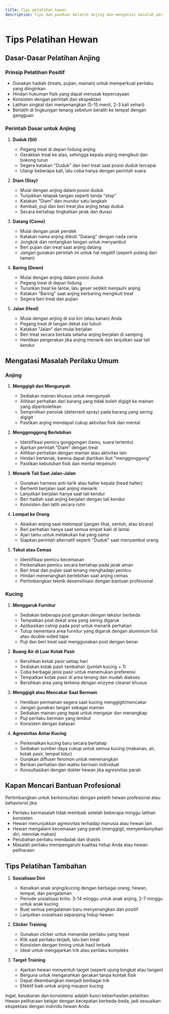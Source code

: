 ```yaml
---
title: Tips pelatihan hewan
description: Tips dan panduan melatih anjing dan mengatasi masalah perilaku umum pada hewan peliharaan
---
```



# Tips Pelatihan Hewan

## Dasar-Dasar Pelatihan Anjing

### Prinsip Pelatihan Positif
- Gunakan hadiah (treats, pujian, mainan) untuk memperkuat perilaku yang diinginkan
- Hindari hukuman fisik yang dapat merusak kepercayaan
- Konsisten dengan perintah dan ekspektasi
- Latihan singkat dan menyenangkan (5-15 menit, 2-3 kali sehari)
- Berlatih di lingkungan tenang sebelum beralih ke tempat dengan gangguan

### Perintah Dasar untuk Anjing

1. **Duduk (Sit)**
   - Pegang treat di depan hidung anjing
   - Gerakkan treat ke atas, sehingga kepala anjing mengikuti dan bokong turun
   - Segera katakan "Duduk" dan beri treat saat posisi duduk tercapai
   - Ulangi beberapa kali, lalu coba hanya dengan perintah suara

2. **Diam (Stay)**
   - Mulai dengan anjing dalam posisi duduk
   - Tunjukkan telapak tangan seperti tanda "stop"
   - Katakan "Diam" dan mundur satu langkah
   - Kembali, puji dan beri treat jika anjing tetap duduk
   - Secara bertahap tingkatkan jarak dan durasi

3. **Datang (Come)**
   - Mulai dengan jarak pendek
   - Katakan nama anjing diikuti "Datang" dengan nada ceria
   - Jongkok dan rentangkan tangan untuk menyambut
   - Beri pujian dan treat saat anjing datang
   - Jangan gunakan perintah ini untuk hal negatif (seperti pulang dari taman)

4. **Baring (Down)**
   - Mulai dengan anjing dalam posisi duduk
   - Pegang treat di depan hidung
   - Turunkan treat ke lantai, lalu geser sedikit menjauhi anjing
   - Katakan "Baring" saat anjing berbaring mengikuti treat
   - Segera beri treat dan pujian

5. **Jalan (Heel)**
   - Mulai dengan anjing di sisi kiri (atau kanan) Anda
   - Pegang treat di tangan dekat sisi tubuh
   - Katakan "Jalan" dan mulai berjalan
   - Beri treat secara berkala selama anjing berjalan di samping
   - Hentikan pergerakan jika anjing menarik dan lanjutkan saat tali kendur

## Mengatasi Masalah Perilaku Umum

### Anjing

1. **Menggigit dan Mengunyah**
   - Sediakan mainan khusus untuk mengunyah
   - Alihkan perhatian dari barang yang tidak boleh digigit ke mainan yang diperbolehkan
   - Semprotkan penolak (deterrent spray) pada barang yang sering digigit
   - Pastikan anjing mendapat cukup aktivitas fisik dan mental

2. **Menggonggong Berlebihan**
   - Identifikasi pemicu gonggongan (tamu, suara tertentu)
   - Ajarkan perintah "Diam" dengan treat
   - Alihkan perhatian dengan mainan atau aktivitas lain
   - Hindari berteriak, karena dapat diartikan ikut "menggonggong"
   - Pastikan kebutuhan fisik dan mental terpenuhi

3. **Menarik Tali Saat Jalan-Jalan**
   - Gunakan harness anti-tarik atau halter kepala (head halter)
   - Berhenti berjalan saat anjing menarik
   - Lanjutkan berjalan hanya saat tali kendur
   - Beri hadiah saat anjing berjalan dengan tali kendur
   - Konsisten dan latih secara rutin

4. **Lompat ke Orang**
   - Abaikan anjing saat melompat (jangan lihat, sentuh, atau bicara)
   - Beri perhatian hanya saat semua empat kaki di lantai
   - Ajari tamu untuk melakukan hal yang sama
   - Siapkan perintah alternatif seperti "Duduk" saat menyambut orang

5. **Takut atau Cemas**
   - Identifikasi pemicu kecemasan
   - Perkenalkan pemicu secara bertahap pada jarak aman
   - Beri treat dan pujian saat tenang menghadapi pemicu
   - Hindari menenangkan berlebihan saat anjing cemas
   - Pertimbangkan teknik desensitisasi dengan bantuan profesional

### Kucing

1. **Menggaruk Furnitur**
   - Sediakan beberapa post garukan dengan tekstur berbeda
   - Tempatkan post dekat area yang sering digaruk
   - Aplikasikan catnip pada post untuk menarik perhatian
   - Tutup sementara area furnitur yang digaruk dengan aluminium foil atau double-sided tape
   - Puji dan beri treat saat menggunakan post dengan benar

2. **Buang Air di Luar Kotak Pasir**
   - Bersihkan kotak pasir setiap hari
   - Sediakan kotak pasir tambahan (jumlah kucing + 1)
   - Coba berbagai jenis pasir untuk menemukan preferensi
   - Tempatkan kotak pasir di area tenang dan mudah diakses
   - Bersihkan area yang terkena dengan enzyme cleaner khusus

3. **Menggigit atau Mencakar Saat Bermain**
   - Hentikan permainan segera saat kucing menggigit/mencakar
   - Jangan gunakan tangan sebagai mainan
   - Sediakan mainan yang tepat untuk mengejar dan menangkap
   - Puji perilaku bermain yang lembut
   - Konsisten dengan batasan

4. **Agresivitas Antar Kucing**
   - Perkenalkan kucing baru secara bertahap
   - Sediakan sumber daya cukup untuk semua kucing (makanan, air, kotak pasir, tempat tidur)
   - Gunakan diffuser feromon untuk menenangkan
   - Berikan perhatian dan waktu bermain individual
   - Konsultasikan dengan dokter hewan jika agresivitas parah

## Kapan Mencari Bantuan Profesional

Pertimbangkan untuk berkonsultasi dengan pelatih hewan profesional atau behaviorist jika:

- Perilaku bermasalah tidak membaik setelah beberapa minggu latihan konsisten
- Hewan menunjukkan agresivitas terhadap manusia atau hewan lain
- Hewan mengalami kecemasan yang parah (menggigil, menyembunyikan diri, menolak makan)
- Perubahan perilaku mendadak dan drastis
- Masalah perilaku mempengaruhi kualitas hidup Anda atau hewan peliharaan

## Tips Pelatihan Tambahan

1. **Sosialisasi Dini**
   - Kenalkan anak anjing/kucing dengan berbagai orang, hewan, tempat, dan pengalaman
   - Periode sosialisasi kritis: 3-14 minggu untuk anak anjing, 2-7 minggu untuk anak kucing
   - Buat semua pengalaman baru menyenangkan dan positif
   - Lanjutkan sosialisasi sepanjang hidup hewan

2. **Clicker Training**
   - Gunakan clicker untuk menandai perilaku yang tepat
   - Klik saat perilaku terjadi, lalu beri treat
   - Konsisten dengan timing untuk hasil terbaik
   - Ideal untuk mengajarkan trik atau perilaku kompleks

3. **Target Training**
   - Ajarkan hewan menyentuh target (seperti ujung tongkat atau tangan)
   - Berguna untuk mengarahkan gerakan tanpa kontak fisik
   - Dapat dikembangkan menjadi berbagai trik
   - Efektif baik untuk anjing maupun kucing

Ingat, kesabaran dan konsistensi adalah kunci keberhasilan pelatihan. Hewan peliharaan belajar dengan kecepatan berbeda-beda, jadi sesuaikan ekspektasi dengan individu hewan Anda.



